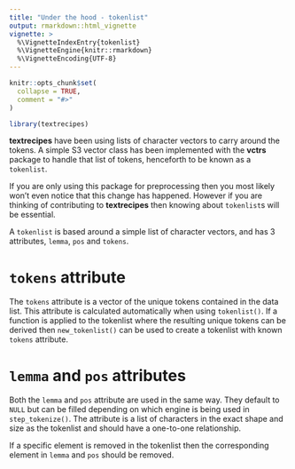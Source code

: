```yaml
---
title: "Under the hood - tokenlist"
output: rmarkdown::html_vignette
vignette: >
  %\VignetteIndexEntry{tokenlist}
  %\VignetteEngine{knitr::rmarkdown}
  %\VignetteEncoding{UTF-8}
---
```


```r
knitr::opts_chunk$set(
  collapse = TRUE,
  comment = "#>"
)
```

```r
library(textrecipes)
```

**textrecipes** have been using lists of character vectors to carry around the tokens. A simple S3 vector class has been implemented with the **vctrs** package to handle that list of tokens, henceforth to be known as a `tokenlist`.

If you are only using this package for preprocessing then you most likely won't even notice that this change has happened. However if you are thinking of contributing to **textrecipes** then knowing about `tokenlist`s will be essential.

A `tokenlist` is based around a simple list of character vectors, and has 3 attributes, `lemma`, `pos` and `tokens`.

# `tokens` attribute

The `tokens` attribute is a vector of the unique tokens contained in the data list.
This attribute is calculated automatically when using `tokenlist()`. If a function is applied to the tokenlist where the resulting unique tokens can be derived then `new_tokenlist()` can be used to create a tokenlist with known `tokens` attribute.

# `lemma` and `pos` attributes

Both the `lemma` and `pos` attribute are used in the same way. They default to `NULL` but can be filled depending on which engine is being used in `step_tokenize()`. The attribute is a list of characters in the exact shape and size as the tokenlist and should have a one-to-one relationship.

If a specific element is removed in the tokenlist then the corresponding element in `lemma` and `pos` should be removed.
